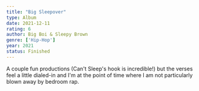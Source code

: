 ```yaml
---
title: "Big Sleepover"
type: Album
date: 2021-12-11
rating: 6
author: Big Boi & Sleepy Brown
genre: ['Hip-Hop']
year: 2021
status: Finished
---
```


A couple fun productions (Can't Sleep's hook is incredible!) but the verses feel a little dialed-in and I'm at the point of time where I am not particularly blown away by bedroom rap.
